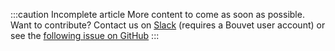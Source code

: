 :::caution Incomplete article
More content to come as soon as possible. Want to contribute? Contact us on [Slack](https://bouvet.slack.com/archives/C0447R83U6M) (requires a Bouvet user account) or see the [following issue on GitHub](https://github.com/bouvet/sikkerhet.bouvet.no/issues/22)
:::
